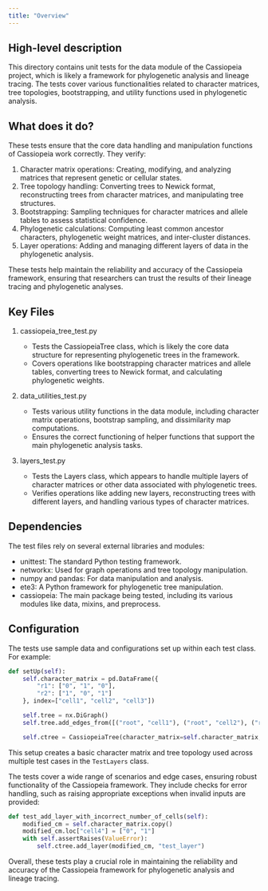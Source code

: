 ```yaml
---
title: "Overview"
---
```


## High-level description
This directory contains unit tests for the data module of the Cassiopeia project, which is likely a framework for phylogenetic analysis and lineage tracing. The tests cover various functionalities related to character matrices, tree topologies, bootstrapping, and utility functions used in phylogenetic analysis.

## What does it do?
These tests ensure that the core data handling and manipulation functions of Cassiopeia work correctly. They verify:

1. Character matrix operations: Creating, modifying, and analyzing matrices that represent genetic or cellular states.
2. Tree topology handling: Converting trees to Newick format, reconstructing trees from character matrices, and manipulating tree structures.
3. Bootstrapping: Sampling techniques for character matrices and allele tables to assess statistical confidence.
4. Phylogenetic calculations: Computing least common ancestor characters, phylogenetic weight matrices, and inter-cluster distances.
5. Layer operations: Adding and managing different layers of data in the phylogenetic analysis.

These tests help maintain the reliability and accuracy of the Cassiopeia framework, ensuring that researchers can trust the results of their lineage tracing and phylogenetic analyses.

## Key Files

1. cassiopeia_tree_test.py
   - Tests the CassiopeiaTree class, which is likely the core data structure for representing phylogenetic trees in the framework.
   - Covers operations like bootstrapping character matrices and allele tables, converting trees to Newick format, and calculating phylogenetic weights.

2. data_utilities_test.py
   - Tests various utility functions in the data module, including character matrix operations, bootstrap sampling, and dissimilarity map computations.
   - Ensures the correct functioning of helper functions that support the main phylogenetic analysis tasks.

3. layers_test.py
   - Tests the Layers class, which appears to handle multiple layers of character matrices or other data associated with phylogenetic trees.
   - Verifies operations like adding new layers, reconstructing trees with different layers, and handling various types of character matrices.

## Dependencies
The test files rely on several external libraries and modules:

- unittest: The standard Python testing framework.
- networkx: Used for graph operations and tree topology manipulation.
- numpy and pandas: For data manipulation and analysis.
- ete3: A Python framework for phylogenetic tree manipulation.
- cassiopeia: The main package being tested, including its various modules like data, mixins, and preprocess.

## Configuration
The tests use sample data and configurations set up within each test class. For example:

```python
def setUp(self):
    self.character_matrix = pd.DataFrame({
        "r1": ["0", "1", "0"],
        "r2": ["1", "0", "1"]
    }, index=["cell1", "cell2", "cell3"])

    self.tree = nx.DiGraph()
    self.tree.add_edges_from([("root", "cell1"), ("root", "cell2"), ("root", "cell3")])

    self.ctree = CassiopeiaTree(character_matrix=self.character_matrix, tree=self.tree)
```

This setup creates a basic character matrix and tree topology used across multiple test cases in the `TestLayers` class.

The tests cover a wide range of scenarios and edge cases, ensuring robust functionality of the Cassiopeia framework. They include checks for error handling, such as raising appropriate exceptions when invalid inputs are provided:

```python
def test_add_layer_with_incorrect_number_of_cells(self):
    modified_cm = self.character_matrix.copy()
    modified_cm.loc["cell4"] = ["0", "1"]
    with self.assertRaises(ValueError):
        self.ctree.add_layer(modified_cm, "test_layer")
```

Overall, these tests play a crucial role in maintaining the reliability and accuracy of the Cassiopeia framework for phylogenetic analysis and lineage tracing.